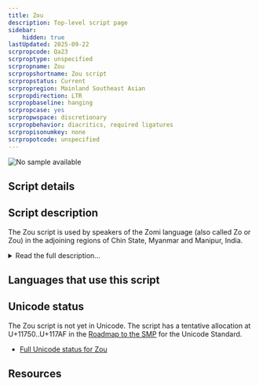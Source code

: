 ```yaml
---
title: Zou
description: Top-level script page
sidebar:
    hidden: true
lastUpdated: 2025-09-22
scrpropcode: Qa23
scrproptype: unspecified
scrpropname: Zou
scrpropshortname: Zou script
scrpropstatus: Current
scrpropregion: Mainland Southeast Asian
scrpropdirection: LTR
scrpropbaseline: hanging
scrpropcase: yes
scrpropwspace: discretionary
scrpropbehavior: diacritics, required ligatures
scrpropisonumkey: none
scrpropotcode: unspecified
---
```



![No sample available](../images/nosample.png)



## Script details

<ScriptDetails />

## Script description

The Zou script is used by speakers of the Zomi language (also called Zo or Zou) in the adjoining regions of Chin State, Myanmar and Manipur, India.

<details>
<summary>Read the full description...</summary>Zomi is a Tibeto-Burman language with about 50,000 speakers. The script was developed by M. Siahzathang, a Manipuri, in 1952. The official script for the Zomi language is [Latin](/scrlang/scripts/latn).

The Zou script is written from left to right. It is unusual amongst South- and East Asian scripts in that it possesses upper and lower case. The script combines features of an alphabet and features of an abugida.

The Zou script has been in decline since the mid-1970s but the Zou Literature Society has been trying to revive it since the 1990s.

_This script is not currently recognized by the [ISO 15924 standard](http://www.unicode.org/iso15924/), but is included in ScriptSource for research purposes. If you have any information on this script, please add the information to this site. Your contributions can be a great help in refining and expanding the ISO 15924 standard. The [Script Encoding Initiative](https://sei.berkeley.edu/) is working to support the inclusion of this script in the standard, and contributions here will support their efforts._
</details>

## Languages that use this script

<WsList script='Qa23' wsMax='5' />

## Unicode status

The Zou script is not yet in Unicode. The script has a tentative allocation at U+11750..U+117AF in the [Roadmap to the SMP](http://www.unicode.org/roadmaps/smp/) for the Unicode Standard.

- [Full Unicode status for Zou](/scrlang/unicode/qa23-unicode)



## Resources

<ScriptResources detailSummary='seemore' />

